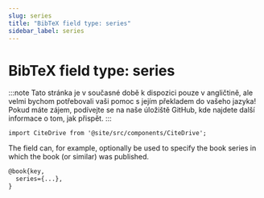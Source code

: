 ```yaml
---
slug: series
title: "BibTeX field type: series"
sidebar_label: series
---
```


# BibTeX field type: series

:::note
Tato stránka je v současné době k dispozici pouze v angličtině, ale velmi bychom potřebovali vaši pomoc s jejím překladem do vašeho jazyka! Pokud máte zájem, podívejte se na naše úložiště GitHub, kde najdete další informace o tom, jak přispět.
:::

```mdx-code-block
import CiteDrive from '@site/src/components/CiteDrive';
```
<CiteDrive /> 


The field can, for example, optionally be used to specify the book series in which the book (or similar) was published.


```tex
@book{key,
  series={...},
}
```
